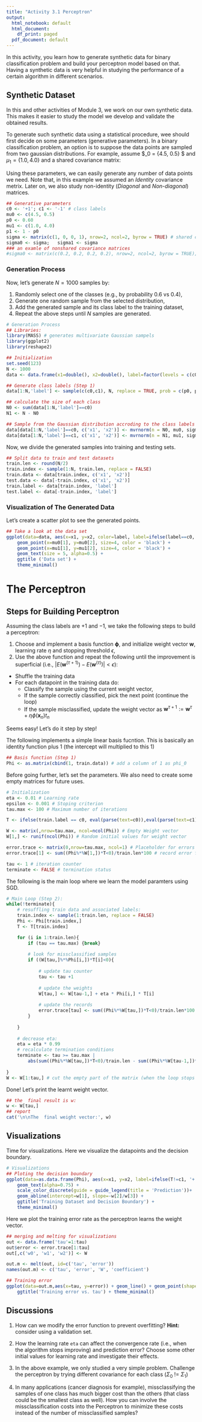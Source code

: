 ```yaml
---
title: "Activity 3.1 Perceptron"
output:
  html_notebook: default
  html_document:
    df_print: paged
  pdf_document: default
---
```


In this activity, you learn how to generate synthetic data for binary classification problem and build your perceptron model based on that. Having a synthetic data is very helpful in studying the performance of a certain algorithm in different scenarios. 

## Synthetic Dataset
In this and other activities of Module 3, we work on our own synthetic data. This makes it easier to study the model we develop and validate the obtained results.

To generate such synthetic data using a statistical procedure, wee should first decide on some parameters (generative parameters). In a binary classification problem, an option is to suppose the data points are sampled from two gaussian distributions. For example, assume $\mu_0 = \{4.5, 0.5\} $ and $\mu_1 = \{1.0, 4.0\}$ and a shared covariance matrix: 
\begin{equation*}
\Sigma = 
\begin{pmatrix}
1 & 0\\
0 & 1\\
\end{pmatrix}
\end{equation*}

Using these parameters, we can easily generate any number of data points we need. Note that, in this example we assumed an *Identity* covariance metrix. Later on, we also study non-identity (*Diagonal* and *Non-diagonal*) matrices. 

```r
## Generative parameters
c0 <- '+1'; c1 <- '-1' # class labels
mu0 <- c(4.5, 0.5)
p0 <- 0.60
mu1 <- c(1.0, 4.0)
p1 <- 1 - p0
sigma <- matrix(c(1, 0, 0, 1), nrow=2, ncol=2, byrow = TRUE) # shared covariance matrix
sigma0 <- sigma;   sigma1 <- sigma
### an examle of nonshared covariance matrices
#sigma0 <- matrix(c(0.2, 0.2, 0.2, 0.2), nrow=2, ncol=2, byrow = TRUE);   sigma1 <- matrix(c(1, 0, 0, 1), nrow=2, ncol=2, byrow = TRUE)
```

### Generation Process

Now, let's generate $N=1000$ samples by:

1. Randomly select one of the classes (e.g., by probability 0.6 vs 0.4),
2. Generate one random sample from the selected distribution,
3. Add the generated sample and its class label to the training dataset,
4. Repeat the above steps until $N$ samples are generated. 

```r
# Generation Process
## Libraries:
library(MASS) # generates multivariate Gaussian sampels
library(ggplot2)
library(reshape2)
```

```r
## Initialization
set.seed(123)
N <- 1000
data <- data.frame(x1=double(), x2=double(), label=factor(levels = c(c0,c1))) # empty data.frame
```

```r
## Generate class labels (Step 1)
data[1:N,'label'] <- sample(c(c0,c1), N, replace = TRUE, prob = c(p0, p1))

## calculate the size of each class 
N0 <- sum(data[1:N,'label']==c0)
N1 <- N - N0

## Sample from the Gaussian distribution accroding to the class labels and statitics. (Steps 2 & 3)
data[data[1:N,'label']==c0, c('x1', 'x2')] <- mvrnorm(n = N0, mu0, sigma0)
data[data[1:N,'label']==c1, c('x1', 'x2')] <- mvrnorm(n = N1, mu1, sigma1)
```

Now, we divide the generated samples into training and testing sets.

```r
## Split data to train and test datasets
train.len <- round(N/2)
train.index <- sample(1:N, train.len, replace = FALSE)
train.data <- data[train.index, c('x1', 'x2')]
test.data <- data[-train.index, c('x1', 'x2')]
train.label <- data[train.index, 'label']
test.label <- data[-train.index, 'label']
```

### Visualization of The Generated Data
Let's create a scatter plot to see the generated points.

```r
## Take a look at the data set
ggplot(data=data, aes(x=x1, y=x2, color=label, label=ifelse(label==c0, '+', '-'))) +
    geom_point(x=mu0[1], y=mu0[2], size=4, color = 'black') +
    geom_point(x=mu1[1], y=mu1[2], size=4, color = 'black') +
    geom_text(size = 5, alpha=0.5) +
    ggtitle ('Data set') +
    theme_minimal()
```

# The Perceptron
## Steps for Building Perceptron
Assuming the class labels are $+1$ and $-1$, we take the following steps to build a perceptron:

1. Choose and implement a basis function $\pmb{\phi}$, and initialize weight vector $\pmb{w}$, learning rate $\eta$ and stopping threshold $\epsilon$,
2. Use the above function and repeat the following until the improvement is superficial (i.e., $|E(\pmb{w}^{(\tau+1)})-E(\pmb{w}^{(\tau)})| < \epsilon$):
  + Shuffle the training data
  + For each datapoint in the training data do:
    * Classify the sample using the current weight vector,
    * If the sample correctly classified, pick the next point (continue the loop)
    * If the sample misclassified, update the weight vector as $\pmb{w}^{\tau+1} := \pmb{w}^{\tau} + \eta\phi(\pmb{x}_n) t_n$

Seems easy! Let's do it step by step!

The following implements a simple linear basis fucntion. This is basically an identity function plus $1$ (the intercept will multiplied to this $1$)

```r
## Basis function (Step 1)
Phi <- as.matrix(cbind(1, train.data)) # add a column of 1 as phi_0
```

Before going further, let's set the parameters. We also need to create some empty matrices for future uses.

```r
# Initialization
eta <- 0.01 # Learning rate
epsilon <- 0.001 # Stoping criterion
tau.max <- 100 # Maximum number of iterations

T <- ifelse(train.label == c0, eval(parse(text=c0)),eval(parse(text=c1))) # Convention for class labels

W <- matrix(,nrow=tau.max, ncol=ncol(Phi)) # Empty Weight vector
W[1,] <- runif(ncol(Phi)) # Random initial values for weight vector

error.trace <- matrix(0,nrow=tau.max, ncol=1) # Placeholder for errors
error.trace[1] <- sum((Phi%*%W[1,])*T<0)/train.len*100 # record error for initial weights

tau <- 1 # iteration counter 
terminate <- FALSE # termination status
```

The following is the main loop where we learn the model paramters using SGD.

```r
# Main Loop (Step 2):
while(!terminate){
    # resuffling train data and associated labels:
    train.index <- sample(1:train.len, replace = FALSE)
    Phi <- Phi[train.index,]
    T <- T[train.index]

    for (i in 1:train.len){
        if (tau == tau.max) {break}
              
        # look for missclassified samples
        if ((W[tau,]%*%Phi[i,])*T[i]<0){
            
            # update tau counter
            tau <- tau +1
            
            # update the weights
            W[tau,] <- W[tau-1,] + eta * Phi[i,] * T[i]
            
            # update the records
            error.trace[tau] <- sum((Phi%*%W[tau,])*T<0)/train.len*100
        } 
        
    }
    
    # decrease eta:
    eta = eta * 0.99
    # recalculate termination conditions
    terminate <- tau >= tau.max | 
        abs(sum((Phi%*%W[tau,])*T<0)/train.len - sum((Phi%*%W[tau-1,])*T<0)/train.len) <= epsilon 
    
}
W <- W[1:tau,] # cut the empty part of the matrix (when the loop stops before tau == tau.max)
```

Done! Let's print the learnt weight vector.

```r
## the  final result is w:
w <- W[tau,]
## report
cat('\n\nThe  final weight vector:', w)
```

## Visualizations
Time for visualizations. Here we visualize the datapoints and the decision boundary.

```r
# Visualizations
## Ploting the decision boundary
ggplot(data=as.data.frame(Phi), aes(x=x1, y=x2, label=ifelse(T!=c1, '+', '-'), color=factor(Phi%*%W[tau,]*T>0))) +
    geom_text(alpha=0.75) +
    scale_color_discrete(guide = guide_legend(title = 'Prediction'))+
    geom_abline(intercept=w[1], slope=-w[2]/w[3]) +
    ggtitle('Training Dataset and Decision Boundary') +
    theme_minimal()
```

Here we plot the training error rate as the perceptron learns the weight vector.

```r
## merging and melting for visualizations
out <- data.frame('tau'=1:tau)
out$error <- error.trace[1:tau]
out[,c('w0', 'w1', 'w2')] <- W

out.m <- melt(out, id=c('tau', 'error'))
names(out.m) <- c('tau', 'error', 'W', 'coefficient')

## Training error
ggplot(data=out.m,aes(x=tau, y=error)) + geom_line() + geom_point(shape=21, fill='red')  +
    ggtitle('Training error vs. tau') + theme_minimal()
```


## Discussions

1. How can we modify the error function to prevent overfitting? **Hint:** consider using a validation set.

2. How the learning rate `eta` can affect the convergence rate (i.e., when the algorithm stops improving) and prediction error? Choose some other initial values for learning rate and investigate their effects.

3. In the above example, we only studied a very simple problem. Challenge the perceptron by trying different covariance for each class ($\Sigma_0$ != $\Sigma_1$)

4. In many applications (cancer diagnosis for example), missclassifying the samples of one class has much bigger cost than the others (that class could be the smallest class as well). How you can involve the missclassification costs into the Perceptron to minimize these costs instead of the number of missclassified samples?
























































